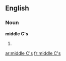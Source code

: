 ==English==

===Noun===
'''middle C's'''

#{{plural of|[[middle C]]}}

[[ar:middle C's]]
[[fr:middle C's]]